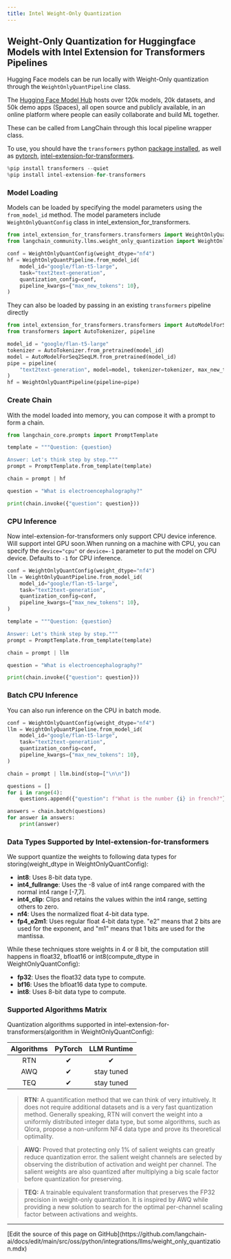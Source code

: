 ```yaml
---
title: Intel Weight-Only Quantization
---
```


## Weight-Only Quantization for Huggingface Models with Intel Extension for Transformers Pipelines

Hugging Face models can be run locally with Weight-Only quantization through the `WeightOnlyQuantPipeline` class.

The [Hugging Face Model Hub](https://huggingface.co/models) hosts over 120k models, 20k datasets, and 50k demo apps (Spaces), all open source and publicly available, in an online platform where people can easily collaborate and build ML together.

These can be called from LangChain through this local pipeline wrapper class.

To use, you should have the `transformers` python [package installed](https://pypi.org/project/transformers/), as well as [pytorch](https://pytorch.org/get-started/locally/), [intel-extension-for-transformers](https://github.com/intel/intel-extension-for-transformers).

```python
%pip install transformers --quiet
%pip install intel-extension-for-transformers
```

### Model Loading

Models can be loaded by specifying the model parameters using the `from_model_id` method. The model parameters include `WeightOnlyQuantConfig` class in intel_extension_for_transformers.

```python
from intel_extension_for_transformers.transformers import WeightOnlyQuantConfig
from langchain_community.llms.weight_only_quantization import WeightOnlyQuantPipeline

conf = WeightOnlyQuantConfig(weight_dtype="nf4")
hf = WeightOnlyQuantPipeline.from_model_id(
    model_id="google/flan-t5-large",
    task="text2text-generation",
    quantization_config=conf,
    pipeline_kwargs={"max_new_tokens": 10},
)
```

They can also be loaded by passing in an existing `transformers` pipeline directly

```python
from intel_extension_for_transformers.transformers import AutoModelForSeq2SeqLM
from transformers import AutoTokenizer, pipeline

model_id = "google/flan-t5-large"
tokenizer = AutoTokenizer.from_pretrained(model_id)
model = AutoModelForSeq2SeqLM.from_pretrained(model_id)
pipe = pipeline(
    "text2text-generation", model=model, tokenizer=tokenizer, max_new_tokens=10
)
hf = WeightOnlyQuantPipeline(pipeline=pipe)
```

### Create Chain

With the model loaded into memory, you can compose it with a prompt to
form a chain.

```python
from langchain_core.prompts import PromptTemplate

template = """Question: {question}

Answer: Let's think step by step."""
prompt = PromptTemplate.from_template(template)

chain = prompt | hf

question = "What is electroencephalography?"

print(chain.invoke({"question": question}))
```

### CPU Inference

Now intel-extension-for-transformers only support CPU device inference. Will support intel GPU soon.When running on a machine with CPU, you can specify the `device="cpu"` or `device=-1` parameter to put the model on CPU device.
Defaults to `-1` for CPU inference.

```python
conf = WeightOnlyQuantConfig(weight_dtype="nf4")
llm = WeightOnlyQuantPipeline.from_model_id(
    model_id="google/flan-t5-large",
    task="text2text-generation",
    quantization_config=conf,
    pipeline_kwargs={"max_new_tokens": 10},
)

template = """Question: {question}

Answer: Let's think step by step."""
prompt = PromptTemplate.from_template(template)

chain = prompt | llm

question = "What is electroencephalography?"

print(chain.invoke({"question": question}))
```

### Batch CPU Inference

You can also run inference on the CPU in batch mode.

```python
conf = WeightOnlyQuantConfig(weight_dtype="nf4")
llm = WeightOnlyQuantPipeline.from_model_id(
    model_id="google/flan-t5-large",
    task="text2text-generation",
    quantization_config=conf,
    pipeline_kwargs={"max_new_tokens": 10},
)

chain = prompt | llm.bind(stop=["\n\n"])

questions = []
for i in range(4):
    questions.append({"question": f"What is the number {i} in french?"})

answers = chain.batch(questions)
for answer in answers:
    print(answer)
```

### Data Types Supported by Intel-extension-for-transformers

We support quantize the weights to following data types for storing(weight_dtype in WeightOnlyQuantConfig):

* **int8**: Uses 8-bit data type.
* **int4_fullrange**: Uses the -8 value of int4 range compared with the normal int4 range [-7,7].
* **int4_clip**: Clips and retains the values within the int4 range, setting others to zero.
* **nf4**: Uses the normalized float 4-bit data type.
* **fp4_e2m1**: Uses regular float 4-bit data type. "e2" means that 2 bits are used for the exponent, and "m1" means that 1 bits are used for the mantissa.

While these techniques store weights in 4 or 8 bit, the computation still happens in float32, bfloat16 or int8(compute_dtype in WeightOnlyQuantConfig):

* **fp32**: Uses the float32 data type to compute.
* **bf16**: Uses the bfloat16 data type to compute.
* **int8**: Uses 8-bit data type to compute.

### Supported Algorithms Matrix

Quantization algorithms supported in intel-extension-for-transformers(algorithm in WeightOnlyQuantConfig):

| Algorithms |   PyTorch  |    LLM Runtime    |
|:--------------:|:----------:|:----------:|
|       RTN      |  &#10004;  |  &#10004;  |
|       AWQ      |  &#10004;  | stay tuned |
|      TEQ      | &#10004; | stay tuned |

> **RTN:** A quantification method that we can think of very intuitively. It does not require additional datasets and is a very fast quantization method. Generally speaking, RTN will convert the weight into a uniformly distributed integer data type, but some algorithms, such as Qlora, propose a non-uniform NF4 data type and prove its theoretical optimality.

> **AWQ:** Proved that protecting only 1% of salient weights can greatly reduce quantization error. the salient weight channels are selected by observing the distribution of activation and weight per channel. The salient weights are also quantized after multiplying a big scale factor before quantization for preserving.

> **TEQ:** A trainable equivalent transformation that preserves the FP32 precision in weight-only quantization. It is inspired by AWQ while providing a new solution to search for the optimal per-channel scaling factor between activations and weights.

---

<Callout icon="pen-to-square" iconType="regular">
  [Edit the source of this page on GitHub](https://github.com/langchain-ai/docs/edit/main/src/oss/python/integrations/llms/weight_only_quantization.mdx)
</Callout>
